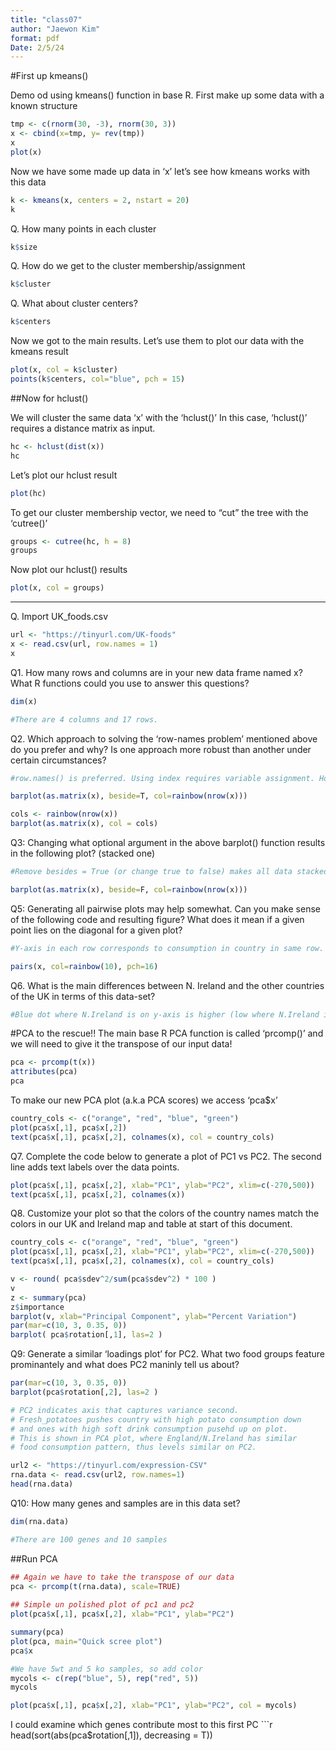 ---
title: "class07"
author: "Jaewon Kim"
format: pdf
Date: 2/5/24
---

#First up kmeans()

Demo od using kmeans() function in base R. First make up some data with a known structure

```{r}
tmp <- c(rnorm(30, -3), rnorm(30, 3))
x <- cbind(x=tmp, y= rev(tmp))
x
plot(x)
```

Now we have some made up data in 'x' let's see how kmeans works with this data

```{r}
k <- kmeans(x, centers = 2, nstart = 20)
k
```

Q. How many points in each cluster

```{r}
k$size
```

Q. How do we get to the cluster membership/assignment

```{r}
k$cluster
```

Q. What about cluster centers?
```{r}
k$centers
```

Now we got to the main results. Let's use them to plot our data with the kmeans result

```{r}
plot(x, col = k$cluster)
points(k$centers, col="blue", pch = 15)
```

##Now for hclust()

We will cluster the same data 'x' with the 'hclust()' In this case, 'hclust()' requires a distance matrix as input.

```{r}
hc <- hclust(dist(x))
hc
```
Let's plot our hclust result

```{r}
plot(hc)
```

To get our cluster membership vector, we need to "cut" the tree with the 'cutree()'

```{r}
groups <- cutree(hc, h = 8)
groups
```

Now plot our hclust() results 

```{r}
plot(x, col = groups)
```

---------------------
Q. Import UK_foods.csv
```{r}
url <- "https://tinyurl.com/UK-foods"
x <- read.csv(url, row.names = 1)
x
```

Q1. How many rows and columns are in your new data frame named x? What R functions could you use to answer this questions?
```{r}
dim(x)

#There are 4 columns and 17 rows.
```

Q2. Which approach to solving the ‘row-names problem’ mentioned above do you prefer and why? Is one approach more robust than another under certain circumstances?
```{r}
#row.names() is preferred. Using index requires variable assignment. However, R can store one input per variable that index approach results decrease readability of the code. However, row.names() can limit table within the line of code that it's much easier to understand.
```

```{r}
barplot(as.matrix(x), beside=T, col=rainbow(nrow(x)))

cols <- rainbow(nrow(x))
barplot(as.matrix(x), col = cols)
```


Q3: Changing what optional argument in the above barplot() function results in the following plot? (stacked one)
```{r}
#Remove besides = True (or change true to false) makes all data stacked within same country, creating plot in the question.  

barplot(as.matrix(x), beside=F, col=rainbow(nrow(x)))
```


Q5: Generating all pairwise plots may help somewhat. Can you make sense of the following code and resulting figure? What does it mean if a given point lies on the diagonal for a given plot?
```{r}
#Y-axis in each row corresponds to consumption in country in same row. X-axis in each column corresponds to consumption in country in same column. Each data plot represents coordinate based on comsumption in two different countries. Hence, points on diagonal means two countries are consuming same amount of food.

pairs(x, col=rainbow(10), pch=16)
```


Q6. What is the main differences between N. Ireland and the other countries of the UK in terms of this data-set?
```{r}
#Blue dot where N.Ireland is on y-axis is higher (low where N.Ireland is on x-axis) than diagonal lines. This means consumption of Fresh poptato in N.Ireland is significantly higher than other counties. 
```

#PCA to the rescue!!
The main base R PCA function is called 'prcomp()' and we will need to give it the transpose of our input data!

```{r}
pca <- prcomp(t(x))
attributes(pca)
pca
```
To make our new PCA plot (a.k.a PCA scores) we access 'pca$x'

```{r}
country_cols <- c("orange", "red", "blue", "green")
plot(pca$x[,1], pca$x[,2])
text(pca$x[,1], pca$x[,2], colnames(x), col = country_cols)
```

Q7. Complete the code below to generate a plot of PC1 vs PC2. The second line adds text labels over the data points.
```{r}
plot(pca$x[,1], pca$x[,2], xlab="PC1", ylab="PC2", xlim=c(-270,500))
text(pca$x[,1], pca$x[,2], colnames(x))
```


Q8. Customize your plot so that the colors of the country names match the colors in our UK and Ireland map and table at start of this document.
```{r}
country_cols <- c("orange", "red", "blue", "green")
plot(pca$x[,1], pca$x[,2], xlab="PC1", ylab="PC2", xlim=c(-270,500))
text(pca$x[,1], pca$x[,2], colnames(x), col = country_cols)
```

```{r}
v <- round( pca$sdev^2/sum(pca$sdev^2) * 100 )
v
z <- summary(pca)
z$importance
barplot(v, xlab="Principal Component", ylab="Percent Variation")
par(mar=c(10, 3, 0.35, 0))
barplot( pca$rotation[,1], las=2 )
```

Q9: Generate a similar ‘loadings plot’ for PC2. What two food groups feature prominantely and what does PC2 maninly tell us about?
```{r}
par(mar=c(10, 3, 0.35, 0))
barplot(pca$rotation[,2], las=2 )

# PC2 indicates axis that captures variance second. 
# Fresh_potatoes pushes country with high potato consumption down
# and ones with high soft drink consumption pusehd up on plot.
# This is shown in PCA plot, where England/N.Ireland has similar 
# food consumption pattern, thus levels similar on PC2.
```

```{r}
url2 <- "https://tinyurl.com/expression-CSV"
rna.data <- read.csv(url2, row.names=1)
head(rna.data)
```

Q10: How many genes and samples are in this data set?
```{r}
dim(rna.data)

#There are 100 genes and 10 samples
```

##Run PCA
```{r}
## Again we have to take the transpose of our data 
pca <- prcomp(t(rna.data), scale=TRUE)
 
## Simple un polished plot of pc1 and pc2
plot(pca$x[,1], pca$x[,2], xlab="PC1", ylab="PC2")
```

```{r}
summary(pca)
plot(pca, main="Quick scree plot")
pca$x

#We have 5wt and 5 ko samples, so add color
mycols <- c(rep("blue", 5), rep("red", 5))
mycols

plot(pca$x[,1], pca$x[,2], xlab="PC1", ylab="PC2", col = mycols)
```

I could examine which genes contribute most to this first PC
```{r}
head(sort(abs(pca$rotation[,1]), decreasing = T))